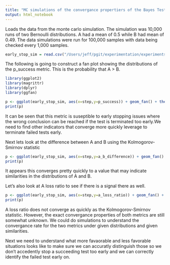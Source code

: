 ```yaml
---
title: "MC simulations of the convergance propertiers of the Bayes Test with Bernoulli distributions"
output: html_notebook
---
```


Loads the data from the monte carlo simulation. The simulation was 10,000 runs of two Bernoulli distributions. A had a mean of 0.5 while B had  mean of 0.49. The data simulations were run for 100,000 samples with data being checked every 1,000 samples. 

```r
early_stop_sim = read.csv("/Users/jeff/pgit/experimentation/experiments/b_early_stop_simulation_results_10000_100000.csv")
```

The following is going to construct a fan plot showing the distributions of the p_success metric. This is the probability that A > B.

```r
library(ggplot2)
library(magrittr)
library(dplyr)
library(ggfan)

p <- ggplot(early_stop_sim, aes(x=step,y=p_success)) + geom_fan() + theme_bw() + scale_fill_distiller(palette="Spectral")
print(p)
```
It can be seen that this metric is suseptible to early stopping issues where the wrong conclusion can be reached if the test is terminated too early.We need to find other indicators that converge more quickly leverage to terminate failed tests early.

Next lets look at the difference between A and B using the Kolmogorov-Smirnov statistic
```r
p <- ggplot(early_stop_sim, aes(x=step,y=a_b_difference)) + geom_fan() + theme_bw() + scale_fill_distiller(palette="Spectral")
print(p)
```

It appears this converges pretty quickly to a value that may indicate similarities in the distributions of A and B. 

Let's also look at A loss ratio to see if there is a signal there as well. 

```r
p <- ggplot(early_stop_sim, aes(x=step,y=a_loss_ratio)) + geom_fan() + theme_bw() + scale_fill_distiller(palette="Spectral")
print(p)
```

A loss ratio does not converge as quickly as the Kolmogorov-Smirnov statistic. However, the exact convergance properties of both metrics are still somewhat unknown. We could do simulations to understand the convergance rate for the two metrics under given distributions and given similarities. 

Next we need to understand what more favaorable and less favorable situations looks like to make sure we can accuratly distinguish those so we don't accedently stop a succeeding test too early and we can correctly identify the failed test early on. 



